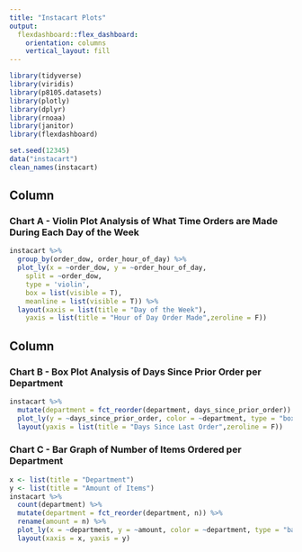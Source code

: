 ```yaml
---
title: "Instacart Plots"
output: 
  flexdashboard::flex_dashboard:
    orientation: columns
    vertical_layout: fill
---
```


```r
library(tidyverse)
library(viridis)
library(p8105.datasets)
library(plotly)
library(dplyr)
library(rnoaa)
library(janitor)
library(flexdashboard)
```
```r
set.seed(12345)
data("instacart")
clean_names(instacart)
```
Column {data-width=550}
-----------------------------------------------------------------------

### Chart A - Violin Plot Analysis of What Time Orders are Made During Each Day of the Week

```r
instacart %>%
  group_by(order_dow, order_hour_of_day) %>%
  plot_ly(x = ~order_dow, y = ~order_hour_of_day,
    split = ~order_dow,
    type = 'violin',
    box = list(visible = T),
    meanline = list(visible = T)) %>% 
  layout(xaxis = list(title = "Day of the Week"),
    yaxis = list(title = "Hour of Day Order Made",zeroline = F))
```

Column {data-width=450}
-----------------------------------------------------------------------

### Chart B - Box Plot Analysis of Days Since Prior Order per Department

```r
instacart %>%
  mutate(department = fct_reorder(department, days_since_prior_order)) %>%
  plot_ly(y = ~days_since_prior_order, color = ~department, type = "box", colors = "Set2") %>%
  layout(yaxis = list(title = "Days Since Last Order",zeroline = F))
```

### Chart C - Bar Graph of Number of Items Ordered per Department

```r
x <- list(title = "Department")
y <- list(title = "Amount of Items")
instacart %>%
  count(department) %>% 
  mutate(department = fct_reorder(department, n)) %>% 
  rename(amount = n) %>%
  plot_ly(x = ~department, y = ~amount, color = ~department, type = "bar") %>%
  layout(xaxis = x, yaxis = y)
```